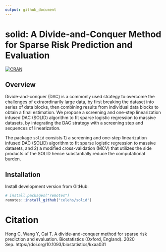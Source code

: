 ```yaml
---
output: github_document
---
```


# solid: A Divide-and-Conquer Method for Sparse Risk Prediction and Evaluation

[![CRAN](https://www.r-pkg.org/badges/version/solid)](https://CRAN.R-project.org/package=solid)

## Overview

Divide-and-conquer (DAC) is a commonly used strategy to overcome the challenges of extraordinarily large data, by first breaking the dataset into series of data blocks, then combining results from individual data blocks to obtain a final estimation. We propose a screening and one-step linearization infused DAC (SOLID) algorithm to fit sparse logistic regression to massive datasets, by integrating the DAC strategy with a screening step and sequences of linearization. 

The package `solid` consists 1) a screening and one-step linearization infused DAC (SOLID) algorithm to fit sparse logistic regression to massive datasets, and 2) a modified cross-validation (MCV) that utilizes the side products of the SOLID hence substantially reduce the computational burden.

## Installation

Install development version from GitHub:

```r
# install.packages("remotes")
remotes::install_github("celehs/solid")
```


# Citation

Hong C, Wang Y, Cai T. A divide-and-conquer method for sparse risk prediction and evaluation. Biostatistics (Oxford, England). 2020 Sep. https://doi.org/10.1093/biostatistics/kxaa031

